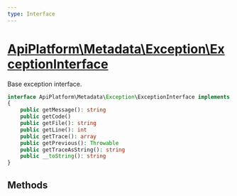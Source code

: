 ```yaml
---
type: Interface
---
```


# [ApiPlatform\Metadata\Exception\ExceptionInterface](/docs/v3.2/reference/Metadata/Exception/ExceptionInterface)

Base exception interface.


```php
interface ApiPlatform\Metadata\Exception\ExceptionInterface implements Throwable, Stringable
{
    public getMessage(): string
    public getCode()
    public getFile(): string
    public getLine(): int
    public getTrace(): array
    public getPrevious(): Throwable
    public getTraceAsString(): string
    public __toString(): string
}
```
## Methods
